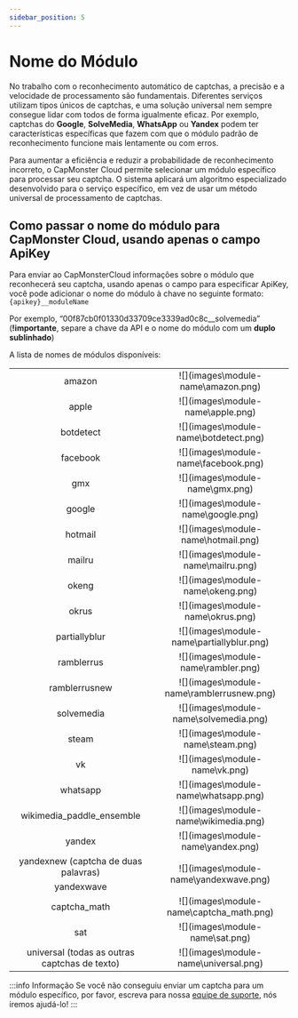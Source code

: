 ```yaml
---
sidebar_position: 5
---
```



<ArticleHead slug="api/module-name" />

# Nome do Módulo

No trabalho com o reconhecimento automático de captchas, a precisão e a velocidade de processamento são fundamentais. Diferentes serviços utilizam tipos únicos de captchas, e uma solução universal nem sempre consegue lidar com todos de forma igualmente eficaz. Por exemplo, captchas do **Google**, **SolveMedia**, **WhatsApp** ou **Yandex** podem ter características específicas que fazem com que o módulo padrão de reconhecimento funcione mais lentamente ou com erros.

Para aumentar a eficiência e reduzir a probabilidade de reconhecimento incorreto, o CapMonster Cloud permite selecionar um módulo específico para processar seu captcha. O sistema aplicará um algoritmo especializado desenvolvido para o serviço específico, em vez de usar um método universal de processamento de captchas.

## Como passar o nome do módulo para CapMonster Cloud, usando apenas o campo ApiKey

Para enviar ao CapMonsterCloud informações sobre o módulo que reconhecerá seu captcha, usando apenas o campo para especificar ApiKey, você pode adicionar o nome do módulo à chave no seguinte formato: `{apikey}__moduleName`

Por exemplo, “00f87cb0f01330d33709ce3339ad0c8c__solvemedia” (**!importante**, separe a chave da API e o nome do módulo com um **duplo sublinhado**)

A lista de nomes de módulos disponíveis:
<table>
    <tbody>
        <tr>
            <td align="center">amazon</td>
            <td align="center">![](images\module-name\amazon.png)</td>
        </tr>
        <tr>
            <td align="center">apple</td>
            <td align="center">![](images\module-name\apple.png)</td>
        </tr>
        <tr>
            <td align="center">botdetect</td>
            <td align="center">![](images\module-name\botdetect.png)</td>
        </tr>                
        <tr>
            <td align="center">facebook</td>
            <td align="center">![](images\module-name\facebook.png)</td>
        </tr>
        <tr>
            <td align="center">gmx</td>
            <td align="center">![](images\module-name\gmx.png)</td>
        </tr>
        <tr>
            <td align="center">google</td>
            <td align="center">![](images\module-name\google.png)</td>
        </tr>
        <tr>
            <td align="center">hotmail</td>
            <td align="center">![](images\module-name\hotmail.png)</td>
        </tr>
        <tr>
            <td align="center">mailru</td>
            <td align="center">![](images\module-name\mailru.png)</td>
        </tr>
        <tr>
            <td align="center">okeng</td>
            <td align="center">![](images\module-name\okeng.png)</td>
        </tr>
        <tr>
            <td align="center">okrus</td>
            <td align="center">![](images\module-name\okrus.png)</td>
        </tr>
        <tr>
            <td align="center">partiallyblur</td>
            <td align="center">![](images\module-name\partiallyblur.png)</td>
        </tr>
        <tr>
            <td align="center">ramblerrus</td>
            <td align="center">![](images\module-name\rambler.png)</td>
        </tr>
        <tr>
            <td align="center">ramblerrusnew</td>
            <td align="center">![](images\module-name\ramblerrusnew.png)</td>
        </tr>
        <tr>
            <td align="center">solvemedia</td>
            <td align="center">![](images\module-name\solvemedia.png)</td>
        </tr>
        <tr>
            <td align="center">steam</td>
            <td align="center">![](images\module-name\steam.png)</td>
        </tr>
        <tr>
            <td align="center">vk</td>
            <td align="center">![](images\module-name\vk.png)</td>
        </tr>
        <tr>
            <td align="center">whatsapp</td>
            <td align="center">![](images\module-name\whatsapp.png)</td>
        </tr>
        <tr>
            <td align="center">wikimedia_paddle_ensemble</td>
            <td align="center">![](images\module-name\wikimedia.png)</td>
        </tr>
        <tr>
            <td align="center">yandex</td>
            <td align="center">![](images\module-name\yandex.png)</td>
        </tr>        
        <tr>
            <td align="center">yandexnew (captcha de duas palavras)</td>
            <td rowspan="2" align="center">![](images\module-name\yandexwave.png)</td>
        </tr>
        <tr>
            <td align="center">yandexwave</td>
        </tr>        
        <tr>
            <td align="center">captcha_math</td>
            <td align="center">![](images\module-name\captcha_math.png)</td>
        </tr>
        <tr>
            <td align="center">sat</td>
            <td align="center">![](images\module-name\sat.png)</td>
        </tr>
        <tr>
            <td align="center">universal (todas as outras captchas de texto)</td>
            <td align="center">![](images\module-name\universal.png)</td>
        </tr>
    </tbody>
</table>

:::info Informação
Se você não conseguiu enviar um captcha para um módulo específico, por favor, escreva para nossa [equipe de suporte](https://helpdesk.zennolab.com/conversation/new), nós iremos ajudá-lo!
:::